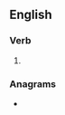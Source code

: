 ==English==

===Verb===
{{head|en|verb form}}

# {{en-third-person singular of|coddle}}

===Anagrams===
* {{anagrams|en|a=cddelos|scolded}}